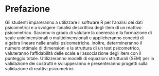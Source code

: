 # Prefazione {.unnumbered}

Gli studenti impareranno a utilizzare il software R per l'analisi dei dati psicometrici e a svolgere l'analisi descrittiva degli item di un reattivo psicometrico. Saranno in grado di valutare la coerenza e la formazione di scale unidimensionali o multidimensionali e applicheranno concetti di algebra lineare nelle analisi psicometriche. Inoltre, determineranno il numero ottimale di dimensioni e la struttura di un test psicometrico, valuteranno l'affidabilità delle scale e l'associazione degli item con il punteggio totale. Utilizzeranno modelli di equazioni strutturali (SEM) per la validazione dei costrutti e svilupperanno e presenteranno progetti sulla validazione di reattivi psicometrici.

